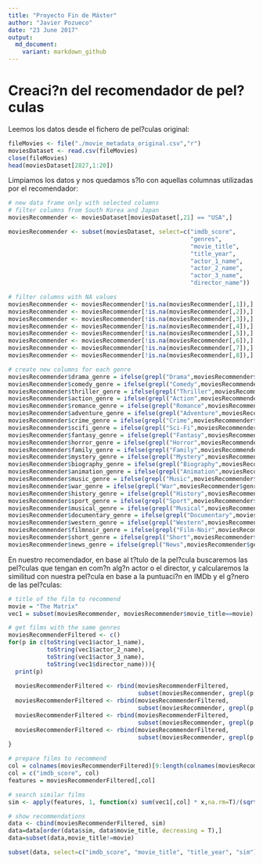 ```yaml
---
title: "Proyecto Fin de Máster"
author: "Javier Pozueco"
date: "23 June 2017"
output:
  md_document:
    variant: markdown_github
---
```


# Creaci?n del recomendador de pel?culas

Leemos los datos desde el fichero de pel?culas original:

```r
fileMovies <- file("./movie_metadata_original.csv","r") 
moviesDataset <- read.csv(fileMovies) 
close(fileMovies) 
head(moviesDataset[2827,1:20])
```

Limpiamos los datos y nos quedamos s?lo con aquellas columnas utilizadas por el recomendador:

```r
# new data frame only with selected columns
# filter columns from South Korea and Japan
moviesRecommender <- moviesDataset[moviesDataset[,21] == "USA",]

moviesRecommender <- subset(moviesDataset, select=c("imdb_score",
                                                    "genres",
                                                    "movie_title",
                                                    "title_year",
                                                    "actor_1_name",
                                                    "actor_2_name",
                                                    "actor_3_name",
                                                    "director_name"))

# filter columns with NA values
moviesRecommender <- moviesRecommender[!is.na(moviesRecommender[,1]),]
moviesRecommender <- moviesRecommender[!is.na(moviesRecommender[,2]),]
moviesRecommender <- moviesRecommender[!is.na(moviesRecommender[,3]),]
moviesRecommender <- moviesRecommender[!is.na(moviesRecommender[,4]),]
moviesRecommender <- moviesRecommender[!is.na(moviesRecommender[,5]),]
moviesRecommender <- moviesRecommender[!is.na(moviesRecommender[,6]),]
moviesRecommender <- moviesRecommender[!is.na(moviesRecommender[,7]),]
moviesRecommender <- moviesRecommender[!is.na(moviesRecommender[,8]),]

# create new columns for each genre
moviesRecommender$drama_genre = ifelse(grepl("Drama",moviesRecommender$genres), 1, 0)
moviesRecommender$comedy_genre = ifelse(grepl("Comedy",moviesRecommender$genres), 1, 0)
moviesRecommender$thriller_genre = ifelse(grepl("Thriller",moviesRecommender$genres), 1, 0)
moviesRecommender$action_genre = ifelse(grepl("Action",moviesRecommender$genres), 1, 0)
moviesRecommender$romance_genre = ifelse(grepl("Romance",moviesRecommender$genres), 1, 0)
moviesRecommender$adventure_genre = ifelse(grepl("Adventure",moviesRecommender$genres), 1, 0)
moviesRecommender$crime_genre = ifelse(grepl("Crime",moviesRecommender$genres), 1, 0)
moviesRecommender$scifi_genre = ifelse(grepl("Sci-Fi",moviesRecommender$genres), 1, 0)
moviesRecommender$fantasy_genre = ifelse(grepl("Fantasy",moviesRecommender$genres), 1, 0)
moviesRecommender$horror_genre = ifelse(grepl("Horror",moviesRecommender$genres), 1, 0)
moviesRecommender$family_genre = ifelse(grepl("Family",moviesRecommender$genres), 1, 0)
moviesRecommender$mystery_genre = ifelse(grepl("Mystery",moviesRecommender$genres), 1, 0)
moviesRecommender$biography_genre = ifelse(grepl("Biography",moviesRecommender$genres), 1, 0)
moviesRecommender$animation_genre = ifelse(grepl("Animation",moviesRecommender$genres), 1, 0)
moviesRecommender$music_genre = ifelse(grepl("Music",moviesRecommender$genres), 1, 0)
moviesRecommender$war_genre = ifelse(grepl("War",moviesRecommender$genres), 1, 0)
moviesRecommender$history_genre = ifelse(grepl("History",moviesRecommender$genres), 1, 0)
moviesRecommender$sport_genre = ifelse(grepl("Sport",moviesRecommender$genres), 1, 0)
moviesRecommender$musical_genre = ifelse(grepl("Musical",moviesRecommender$genres), 1, 0)
moviesRecommender$documentary_genre = ifelse(grepl("Documentary",moviesRecommender$genres), 1, 0)
moviesRecommender$western_genre = ifelse(grepl("Western",moviesRecommender$genres), 1, 0)
moviesRecommender$filmnoir_genre = ifelse(grepl("Film-Noir",moviesRecommender$genres), 1, 0)
moviesRecommender$short_genre = ifelse(grepl("Short",moviesRecommender$genres), 1, 0)
moviesRecommender$news_genre = ifelse(grepl("News",moviesRecommender$genres), 1, 0)


```

En nuestro recomendador, en base al t?tulo de la pel?cula buscaremos las pel?culas que tengan en com?n alg?n actor o el director, y calcularemos la similitud con nuestra pel?cula en base a la puntuaci?n en IMDb y el g?nero de las pel?culas: 

```r

# title of the film to recommend
movie = "The Matrix"
vec1 = subset(moviesRecommender, moviesRecommender$movie_title==movie)[1,]

# get films with the same genres
moviesRecommenderFiltered <- c()
for(p in c(toString(vec1$actor_1_name), 
           toString(vec1$actor_2_name), 
           toString(vec1$actor_3_name), 
           toString(vec1$director_name))){
  print(p)
  
  moviesRecommenderFiltered <- rbind(moviesRecommenderFiltered,
                                     subset(moviesRecommender, grepl(p, moviesRecommender$actor_1_name)))
  moviesRecommenderFiltered <- rbind(moviesRecommenderFiltered,
                                     subset(moviesRecommender, grepl(p, moviesRecommender$actor_2_name)))
  moviesRecommenderFiltered <- rbind(moviesRecommenderFiltered,
                                     subset(moviesRecommender, grepl(p, moviesRecommender$actor_3_name)))
  moviesRecommenderFiltered <- rbind(moviesRecommenderFiltered,
                                     subset(moviesRecommender, grepl(p, moviesRecommender$director_name)))
}

# prepare films to recommend
col = colnames(moviesRecommenderFiltered)[9:length(colnames(moviesRecommenderFiltered))]
col = c("imdb_score", col)
features = moviesRecommenderFiltered[,col]

# search similar films
sim <- apply(features, 1, function(x) sum(vec1[,col] * x,na.rm=T)/(sqrt(sum(vec1[,col]^2,na.rm=T))*sqrt(sum(x^2,na.rm=T))))

# show recommendations
data <- cbind(moviesRecommenderFiltered, sim)
data=data[order(data$sim, data$movie_title, decreasing = T),]
data=subset(data,movie_title!=movie)

subset(data, select=c("imdb_score", "movie_title", "title_year", "sim"))

```